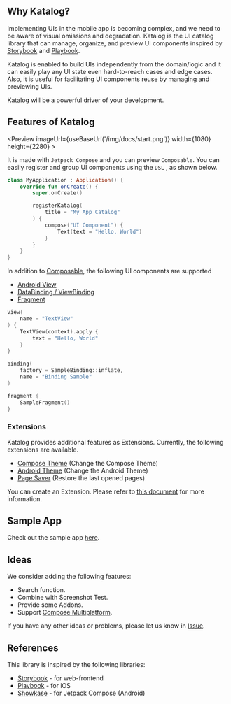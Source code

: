 
<TopHeader />

## Why Katalog?
Implementing UIs in the mobile app is becoming complex, and we need to be aware of visual omissions and degradation.
Katalog is the UI catalog library that can manage, organize, and preview UI components inspired by [Storybook](https://storybook.js.org/) and [Playbook](https://github.com/playbook-ui/playbook-ios).

Katalog is enabled to build UIs independently from the domain/logic and it can easily play any UI state even hard-to-reach cases and edge cases.
Also, it is useful for facilitating UI components reuse by managing and previewing UIs.

Katalog will be a powerful driver of your development.

## Features of Katalog

<Preview
    imageUrl={useBaseUrl('/img/docs/start.png')}
    width={1080}
    height={2280} >

It is made with `Jetpack Compose` and you can preview `Composable`.
You can easily register and group UI components using the `DSL` , as shown below.

```kotlin
class MyApplication : Application() {
    override fun onCreate() {
        super.onCreate()

        registerKatalog(
            title = "My App Catalog"
        ) {
            compose("UI Component") {
                Text(text = "Hello, World")
            }
        }
    }
}
```

</Preview>

In addition to [Composable](/docs/main/jetpack-compose), the following UI components are supported

* [Android View](/docs/main/android-view)
* [DataBinding / ViewBinding](/docs/main/binding)
* [Fragment](/docs/main/fragment)

<Tabs>
<TabItem value="Android View" label="Android View" default>

```kotlin
view(
    name = "TextView"
) {
    TextView(context).apply {
        text = "Hello, World"
    }
}
```

</TabItem>
<TabItem value="DataBinding / ViewBinding" label="DataBinding / ViewBinding">

```kotlin
binding(
    factory = SampleBinding::inflate,
    name = "Binding Sample"
)
```

</TabItem>
<TabItem value="Fragment" label="Fragment">

```kotlin
fragment {
    SampleFragment()
}
```

</TabItem>
</Tabs>

### Extensions
Katalog provides additional features as Extensions.
Currently, the following extensions are available.
* [Compose Theme](/docs/main/extensions/compose-theme) (Change the Compose Theme)
* [Android Theme](/docs/main/extensions/android-theme) (Change the Android Theme)
* [Page Saver](/docs/main/extensions/page-saver) (Restore the last opened pages)

You can create an Extension.
Please refer to [this document](/docs/main/extensions/create) for more information.

## Sample App
Check out the sample app [here](https://github.com/cyberagent-zemi/katalog/tree/main/samples/androidapp).

## Ideas
We consider adding the following features:
* Search function.
* Combine with Screenshot Test.
* Provide some Addons.
* Support [Compose Multiplatform](https://www.jetbrains.com/lp/compose-mpp).

If you have any other ideas or problems, please let us know in [Issue](https://github.com/cyberagent-zemi/katalog/issues).

## References
This library is inspired by the following libraries:
* [Storybook](https://storybook.js.org/) - for web-frontend
* [Playbook](https://github.com/playbook-ui/playbook-ios) - for iOS
* [Showkase](https://github.com/airbnb/Showkase) - for Jetpack Compose (Android)
